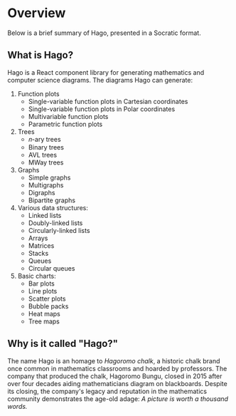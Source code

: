 
<Meta title="Overview" component={Tree} />

# Overview

Below is a brief summary of Hago, presented in a Socratic format.

## What is Hago?

Hago is a React component library for generating mathematics and computer science diagrams. The diagrams Hago can generate:

1. Function plots
   - Single-variable function plots in Cartesian coordinates
   - Single-variable function plots in Polar coordinates
   - Multivariable function plots
   - Parametric function plots
2. Trees
   - 𝑛-ary trees
   - Binary trees
   - AVL trees
   - MWay trees
3. Graphs
   - Simple graphs
   - Multigraphs
   - Digraphs
   - Bipartite graphs
4. Various data structures:
   - Linked lists
   - Doubly-linked lists
   - Circularly-linked lists
   - Arrays
   - Matrices
   - Stacks
   - Queues
   - Circular queues
5. Basic charts:
   - Bar plots
   - Line plots
   - Scatter plots
   - Bubble packs
   - Heat maps
   - Tree maps

## Why is it called "Hago?"

The name Hago is an homage to _Hagoromo chalk_, a historic chalk brand once common in mathematics classrooms and hoarded by professors. The company that produced the chalk, Hagoromo Bungu, closed in 2015 after over four decades aiding mathematicians diagram on blackboards. Despite its closing, the company's legacy and reputation in the mathematics community demonstrates the age-old adage: _A picture is worth a thousand words._
